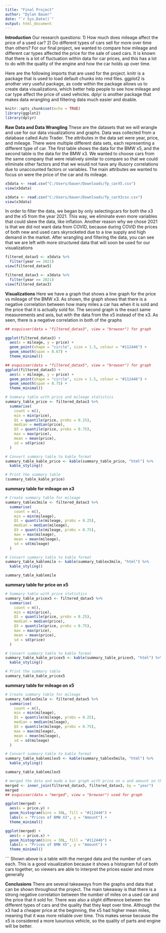 ---
title: "Final Project"
author: "Dylan Bauer"
date: "`r Sys.Date()`"
output: html_document
---
**Introduction**
Our research questions:
1) How much does mileage affect the price of a used car?
2) Do different types of cars sell for more over time than others?
For our final project, we wanted to compare how mileage and different car types affected the price for the sale of used cars. It is known that there is a lot of fluctuation within data for car prices, and this has a lot to do with the quality of the engine and how the car holds up over time. 


Here are the following imports that are used for the project. knitr is a package that is used to load default chunks into rmd files. ggplot2 is another very useful package, as code within the package allows us to create data visualizations, which better help people to see how mileage and car type affect the price of used vehicles. dplyr is another package that makes data wrangling and filtering data much easier and doable.
```{r setup, include=FALSE}
knitr::opts_chunk$set(echo = TRUE)
library(ggplot2)
library(dplyr)

```

**Raw Data and Data Wrangling**
These are the datasets that we will wrangle and use for our data visualizations and graphs. Data was collected from a database called Auto Trader. The attributes in the data set were year, price, and mileage. There were multiple different data sets, each representing a different type of car. The first table shows the data for the BMW x5, and the second table is the data for the BMW x3. We wanted to choose cars from the same company that were relatively similar to compare so that we could eliminate other factors and that we would not have any illusory correlations due to unaccounted factors or variables. The main attributes we wanted to focus on were the price of the car and its mileage.
```{r}
x5data <- read.csv("C:/Users/bauer/Downloads/fp_carX5.csv")
view(x5data)

x3data <- read.csv("C:/Users/bauer/Downloads/fp_carX3csv.csv")
view(x3data)
```

In order to filter the data, we began by only selectingcars for both the x3 and the x5 from the year 2021. This way, we eliminate even more variables that could skew the data, like inflation. Another reason why we chose 2021 is that we did not want data from COVID, because during COVID the prices of both new and used cars skyrocketed due to a low supply and high demand in the market. After wrangling and filtering the data, you can see that we are left with more structured data that will soon be used for our visualizations
```{r}
filtered_datax5 <- x5data %>%
  filter(year == 2021)
view(filtered_datax5)

filtered_datax3 <- x3data %>%
  filter(year == 2021)
view(filtered_datax3)
```

**Visualizations**
Here we have a graph that shows a line graph for the price vs mileage of the BMW x3. As shown, the graph shows that there is a negative correlation between how many miles a car has when it is sold and the price that it is actually sold for. The second graph is the exact same measurements and axis, but with the data from the x5 instead of the x3. As seen, there is a negative correlation in both of the graphs
```{r}
## esquisser(data = "filtered_datax3", view = "browser") for graph

ggplot(filtered_datax3) +
  aes(x = mileage, y = price) +
  geom_point(shape = "circle", size = 1.5, colour = "#112446") +
  geom_smooth(span = 0.67) +
  theme_minimal()
```


```{r}
## esquisser(data = "filtered_datax5", view = "browser") for graph
ggplot(filtered_datax5) +
  aes(x = mileage, y = price) +
  geom_point(shape = "circle", size = 1.5, colour = "#112446") +
  geom_smooth(span = 0.75) +
  theme_minimal()
```

```{r}
# Summary table with price and mileage statistics
summary_table_price <- filtered_datax3 %>%
  summarise(
    count = n(),
    min = min(price),
    Q1 = quantile(price, probs = 0.25),
    median = median(price),
    Q3 = quantile(price, probs = 0.75),
    max = max(price),
    mean = mean(price),
    sd = sd(price)
  )

# Convert summary table to kable format
summary_table_kable_price <- kable(summary_table_price, "html") %>%
  kable_styling()

# Print the summary table
(summary_table_kable_price)

```

**summary table for mileage on x3**
```{r}
# Create summary table for mileage
summary_tablex3mile <- filtered_datax3 %>%
  summarise(
    count = n(),
    min = min(mileage),
    Q1 = quantile(mileage, probs = 0.25),
    median = median(mileage),
    Q3 = quantile(mileage, probs = 0.75),
    max = max(mileage),
    mean = mean(mileage),
    sd = sd(mileage)
  )

# Convert summary table to kable format
summary_table_kablemile <- kable(summary_tablex3mile, "html") %>%
  kable_styling()

summary_table_kablemile
```

**summary table for price on x5**
```{r}
# Summary table with price statistics
summary_table_pricex5 <- filtered_datax5 %>%
  summarise(
    count = n(),
    min = min(price),
    Q1 = quantile(price, probs = 0.25),
    median = median(price),
    Q3 = quantile(price, probs = 0.75),
    max = max(price),
    mean = mean(price),
    sd = sd(price)
  )

# Convert summary table to kable format
summary_table_kable_pricex5 <- kable(summary_table_pricex5, "html") %>%
  kable_styling()

# Print the summary table
summary_table_kable_pricex5
```
**summary table for mileage on x5**
```{r}
# Create summary table for mileage
summary_tablex5mile <- filtered_datax5 %>%
  summarise(
    count = n(),
    min = min(mileage),
    Q1 = quantile(mileage, probs = 0.25),
    median = median(mileage),
    Q3 = quantile(mileage, probs = 0.75),
    max = max(mileage),
    mean = mean(mileage),
    sd = sd(mileage)
  )

# Convert summary table to kable format
summary_table_kablemilex5 <- kable(summary_tablex5mile, "html") %>%
  kable_styling()

summary_table_kablemilex5

# merged the data and made a bar graph with price on x and amount on the y for both cars. 
merged <- inner_join(filtered_datax5, filtered_datax3, by = "year")
merged
## esquisser(data = "merged", view = "browser") used for graph

ggplot(merged) +
  aes(x = price.y) +
  geom_histogram(bins = 30L, fill = "#112446") +
  labs(x = "Prices of BMW X3", y = "Amount") +
  theme_minimal()

ggplot(merged) +
  aes(x = price.x) +
  geom_histogram(bins = 30L, fill = "#112446") +
  labs(x = "Prices of BMW X5", y = "Amount") +
  theme_minimal()
```
```
Shown above is a table with the merged data and the number of cars each. This is a good visualization because it shows a histogram full of both cars together, so viewers are able to interpret the prices easier and more generally



**Conclusions**
There are several takeaways from the graphs and data that can be shown throughout the project. The main takeaway is that there is a strong negative correlation between the number of miles on a used car and the price that it sold for. There was also a slight difference between the different types of cars and the quality that they kept over time. Although the x3 had a cheaper price at the beginning, the x5 had higher mean miles, meaning that it was more reliable over time. This makes sense because the x5 is considered a more luxurious vehicle, so the quality of parts and engine will be better. 







